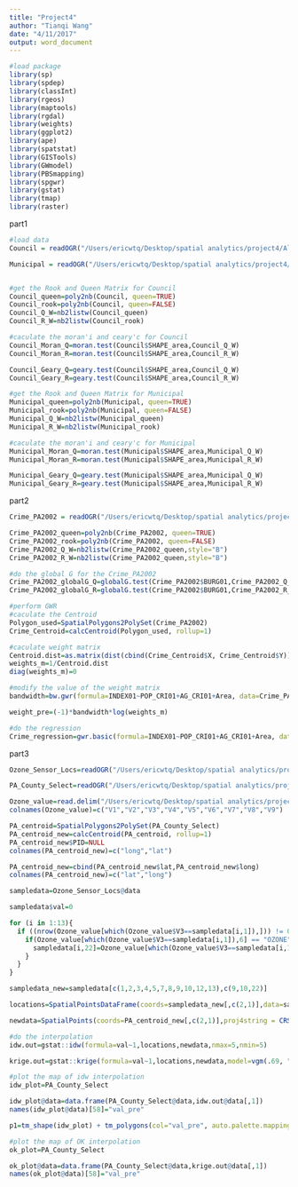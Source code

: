 ```yaml
---
title: "Project4"
author: "Tianqi Wang"
date: "4/11/2017"
output: word_document
---
```

```r
#load package
library(sp)
library(spdep)
library(classInt)
library(rgeos)
library(maptools)
library(rgdal)
library(weights)
library(ggplot2)
library(ape)
library(spatstat)
library(GISTools)
library(GWmodel)
library(PBSmapping)
library(spgwr)
library(gstat)
library(tmap)
library(raster)
```

part1
```r

#load data
Council = readOGR("/Users/ericwtq/Desktop/spatial analytics/project4/AlleghenyCounty_Council/AlleghenyCounty_Council.shp")

Municipal = readOGR("/Users/ericwtq/Desktop/spatial analytics/project4/AlleghenyCounty_Municipal/AlleghenyCounty_Municipal.shp")


#get the Rook and Queen Matrix for Council
Council_queen=poly2nb(Council, queen=TRUE)
Council_rook=poly2nb(Council, queen=FALSE)
Council_Q_W=nb2listw(Council_queen)
Council_R_W=nb2listw(Council_rook)

#caculate the moran'i and ceary'c for Council
Council_Moran_Q=moran.test(Council$SHAPE_area,Council_Q_W)
Council_Moran_R=moran.test(Council$SHAPE_area,Council_R_W)

Council_Geary_Q=geary.test(Council$SHAPE_area,Council_Q_W)
Council_Geary_R=geary.test(Council$SHAPE_area,Council_R_W)

#get the Rook and Queen Matrix for Municipal
Municipal_queen=poly2nb(Municipal, queen=TRUE)
Municipal_rook=poly2nb(Municipal, queen=FALSE)
Municipal_Q_W=nb2listw(Municipal_queen)
Municipal_R_W=nb2listw(Municipal_rook)

#caculate the moran'i and ceary'c for Municipal
Municipal_Moran_Q=moran.test(Municipal$SHAPE_area,Municipal_Q_W)
Municipal_Moran_R=moran.test(Municipal$SHAPE_area,Municipal_R_W)

Municipal_Geary_Q=geary.test(Municipal$SHAPE_area,Municipal_Q_W)
Municipal_Geary_R=geary.test(Municipal$SHAPE_area,Municipal_R_W)


```

part2
```r
Crime_PA2002 = readOGR("/Users/ericwtq/Desktop/spatial analytics/project4/Crime_PA2002/Crime_PA2002.shp")

Crime_PA2002_queen=poly2nb(Crime_PA2002, queen=TRUE)
Crime_PA2002_rook=poly2nb(Crime_PA2002, queen=FALSE)
Crime_PA2002_Q_W=nb2listw(Crime_PA2002_queen,style="B")
Crime_PA2002_R_W=nb2listw(Crime_PA2002_queen,style="B")

#do the global G for the Crime_PA2002
Crime_PA2002_globalG_Q=globalG.test(Crime_PA2002$BURG01,Crime_PA2002_Q_W,zero.policy=TRUE)
Crime_PA2002_globalG_R=globalG.test(Crime_PA2002$BURG01,Crime_PA2002_R_W,zero.policy=TRUE)

#perform GWR
#caculate the Centroid
Polygon_used=SpatialPolygons2PolySet(Crime_PA2002)
Crime_Centroid=calcCentroid(Polygon_used, rollup=1)

#caculate weight matrix
Centroid.dist=as.matrix(dist(cbind(Crime_Centroid$X, Crime_Centroid$Y)))
weights_m=1/Centroid.dist
diag(weights_m)=0

#modify the value of the weight matrix
bandwidth=bw.gwr(formula=INDEX01~POP_CRI01+AG_CRI01+Area, data=Crime_PA2002,kernel="exponential",dMat=weights_m)

weight_pre=(-1)*bandwidth*log(weights_m)

#do the regression
Crime_regression=gwr.basic(formula=INDEX01~POP_CRI01+AG_CRI01+Area, data=Crime_PA2002,bw=bandwidth,kernel="exponential",dMat=weight_pre)

```

part3
```r
Ozone_Sensor_Locs=readOGR("/Users/ericwtq/Desktop/spatial analytics/project4/Ozone_Sensor_Locs/Ozone_Sensor_Locs.shp")

PA_County_Select=readOGR("/Users/ericwtq/Desktop/spatial analytics/project4/PA_County_Select/PA_County_Select.shp")

Ozone_value=read.delim("/Users/ericwtq/Desktop/spatial analytics/project4/Data/Ozone_Value.dat",sep = "|")
colnames(Ozone_value)=c("V1","V2","V3","V4","V5","V6","V7","V8","V9")

PA_centroid=SpatialPolygons2PolySet(PA_County_Select)
PA_centroid_new=calcCentroid(PA_centroid, rollup=1)
PA_centroid_new$PID=NULL
colnames(PA_centroid_new)=c("long","lat")

PA_centroid_new=cbind(PA_centroid_new$lat,PA_centroid_new$long)
colnames(PA_centroid_new)=c("lat","long")

sampledata=Ozone_Sensor_Locs@data

sampledata$val=0

for (i in 1:13){
  if ((nrow(Ozone_value[which(Ozone_value$V3==sampledata[i,1]),])) != 0){
    if(Ozone_value[which(Ozone_value$V3==sampledata[i,1]),6] == "OZONE"){
      sampledata[i,22]=Ozone_value[which(Ozone_value$V3==sampledata[i,1] & Ozone_value$V6=="OZONE"),8]
    }
  }
}

sampledata_new=sampledata[c(1,2,3,4,5,7,8,9,10,12,13),c(9,10,22)]

locations=SpatialPointsDataFrame(coords=sampledata_new[,c(2,1)],data=sampledata_new,proj4string = CRS("+proj=longlat +datum=WGS84 +ellps=WGS84 +towgs84=0,0,0"))

newdata=SpatialPoints(coords=PA_centroid_new[,c(2,1)],proj4string = CRS("+proj=longlat +datum=WGS84 +ellps=WGS84 +towgs84=0,0,0"))

#do the interpolation
idw.out=gstat::idw(formula=val~1,locations,newdata,nmax=5,nmin=5)

krige.out=gstat::krige(formula=val~1,locations,newdata,model=vgm(.69, "Exp", 774, .06),nmin=11)

#plot the map of idw interpolation
idw_plot=PA_County_Select

idw_plot@data=data.frame(PA_County_Select@data,idw.out@data[,1])
names(idw_plot@data)[58]="val_pre"

p1=tm_shape(idw_plot) + tm_polygons(col="val_pre", auto.palette.mapping=TRUE,title="IDW interpolation") +tm_legend(legend.outside=TRUE)

#plot the map of OK interpolation
ok_plot=PA_County_Select

ok_plot@data=data.frame(PA_County_Select@data,krige.out@data[,1])
names(ok_plot@data)[58]="val_pre"



```